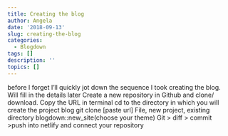 ```yaml
---
title: Creating the blog
author: Angela
date: '2018-09-13'
slug: creating-the-blog
categories:
  - Blogdown
tags: []
description: ''
topics: []
---
```


before I forget I'll quickly jot down the sequence I took creating the blog. Will fill in the details later
Create a new repository in Github and clone/ download.
Copy the URL
in terminal cd to the directory in which you will create the project blog
git clone [paste url]
File, new project, existing directory
blogdown::new_site(choose your theme)
Git > diff > commit >push
into netlify and connect your repository
